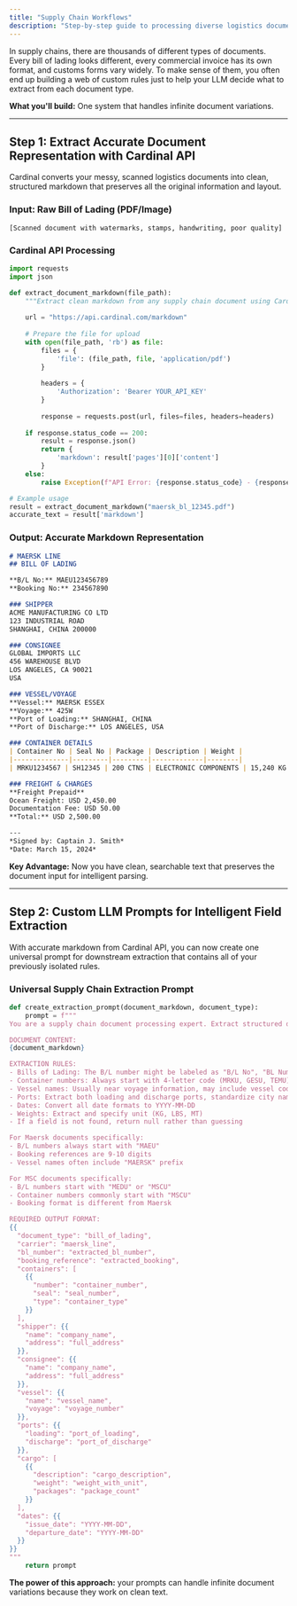 ```yaml
---
title: "Supply Chain Workflows"
description: "Step-by-step guide to processing diverse logistics documents using Cardinal API."
---
```


In supply chains, there are thousands of different types of documents. Every bill of lading looks different, every commercial invoice has its own format, and customs forms vary widely. To make sense of them, you often end up building a web of custom rules just to help your LLM decide what to extract from each document type.

**What you'll build:** One system that handles infinite document variations.

---

## Step 1: Extract Accurate Document Representation with Cardinal API

Cardinal converts your messy, scanned logistics documents into clean, structured markdown that preserves all the original information and layout.

### Input: Raw Bill of Lading (PDF/Image)
```
[Scanned document with watermarks, stamps, handwriting, poor quality]
```

### Cardinal API Processing
```python
import requests
import json

def extract_document_markdown(file_path):
    """Extract clean markdown from any supply chain document using Cardinal API"""
    
    url = "https://api.cardinal.com/markdown"
    
    # Prepare the file for upload
    with open(file_path, 'rb') as file:
        files = {
            'file': (file_path, file, 'application/pdf')
        }
        
        headers = {
            'Authorization': 'Bearer YOUR_API_KEY'
        }
        
        response = requests.post(url, files=files, headers=headers)
        
    if response.status_code == 200:
        result = response.json()
        return {
            'markdown': result['pages'][0]['content']
        }
    else:
        raise Exception(f"API Error: {response.status_code} - {response.text}")

# Example usage
result = extract_document_markdown("maersk_bl_12345.pdf")
accurate_text = result['markdown']
```

### Output: Accurate Markdown Representation
```markdown
# MAERSK LINE
## BILL OF LADING

**B/L No:** MAEU123456789  
**Booking No:** 234567890  

### SHIPPER
ACME MANUFACTURING CO LTD  
123 INDUSTRIAL ROAD  
SHANGHAI, CHINA 200000  

### CONSIGNEE  
GLOBAL IMPORTS LLC  
456 WAREHOUSE BLVD  
LOS ANGELES, CA 90021  
USA

### VESSEL/VOYAGE
**Vessel:** MAERSK ESSEX  
**Voyage:** 425W  
**Port of Loading:** SHANGHAI, CHINA  
**Port of Discharge:** LOS ANGELES, USA  

### CONTAINER DETAILS
| Container No | Seal No | Package | Description | Weight |
|--------------|---------|---------|-------------|--------|
| MRKU1234567 | SH12345 | 200 CTNS | ELECTRONIC COMPONENTS | 15,240 KG |

### FREIGHT & CHARGES
**Freight Prepaid**  
Ocean Freight: USD 2,450.00  
Documentation Fee: USD 50.00  
**Total:** USD 2,500.00

---
*Signed by: Captain J. Smith*  
*Date: March 15, 2024*
```

**Key Advantage:** Now you have clean, searchable text that preserves the document input for intelligent parsing.

---

## Step 2: Custom LLM Prompts for Intelligent Field Extraction

With accurate markdown from Cardinal API, you can now create one universal prompt for downstream extraction that contains all of your previously isolated rules.

### Universal Supply Chain Extraction Prompt

```python
def create_extraction_prompt(document_markdown, document_type):
    prompt = f"""
You are a supply chain document processing expert. Extract structured data from this {document_type}.

DOCUMENT CONTENT:
{document_markdown}

EXTRACTION RULES:
- Bills of Lading: The B/L number might be labeled as "B/L No", "BL Number", "Bill of Lading No", or "Document Number"
- Container numbers: Always start with 4-letter code (MRKU, GESU, TEMU) followed by 7 digits
- Vessel names: Usually near voyage information, may include vessel code
- Ports: Extract both loading and discharge ports, standardize city names
- Dates: Convert all date formats to YYYY-MM-DD
- Weights: Extract and specify unit (KG, LBS, MT)
- If a field is not found, return null rather than guessing

For Maersk documents specifically:
- B/L numbers always start with "MAEU"
- Booking references are 9-10 digits
- Vessel names often include "MAERSK" prefix

For MSC documents specifically:  
- B/L numbers start with "MEDU" or "MSCU"
- Container numbers commonly start with "MSCU"
- Booking format is different from Maersk

REQUIRED OUTPUT FORMAT:
{{
  "document_type": "bill_of_lading",
  "carrier": "maersk_line",
  "bl_number": "extracted_bl_number",
  "booking_reference": "extracted_booking",
  "containers": [
    {{
      "number": "container_number",
      "seal": "seal_number", 
      "type": "container_type"
    }}
  ],
  "shipper": {{
    "name": "company_name",
    "address": "full_address"
  }},
  "consignee": {{
    "name": "company_name", 
    "address": "full_address"
  }},
  "vessel": {{
    "name": "vessel_name",
    "voyage": "voyage_number"
  }},
  "ports": {{
    "loading": "port_of_loading",
    "discharge": "port_of_discharge"
  }},
  "cargo": [
    {{
      "description": "cargo_description",
      "weight": "weight_with_unit",
      "packages": "package_count"
    }}
  ],
  "dates": {{
    "issue_date": "YYYY-MM-DD",
    "departure_date": "YYYY-MM-DD"
  }}
}}
"""
    return prompt
```

**The power of this approach:** your prompts can handle infinite document variations because they work on clean text.

